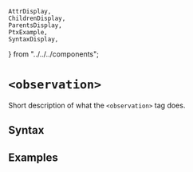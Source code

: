     AttrDisplay,
    ChildrenDisplay,
    ParentsDisplay,
    PtxExample,
    SyntaxDisplay,
} from "../../../components";

# `<observation>`

Short description of what the `<observation>` tag does.

## Syntax

<SyntaxDisplay name="observation" />

## Examples

    